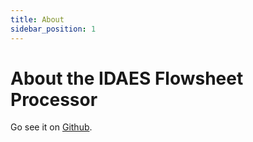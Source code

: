 ```yaml
---
title: About
sidebar_position: 1
---
```


# About the IDAES Flowsheet Processor

Go see it on [Github](https://github.com/watertap-org/idaes-flowsheet-processor-ui/).